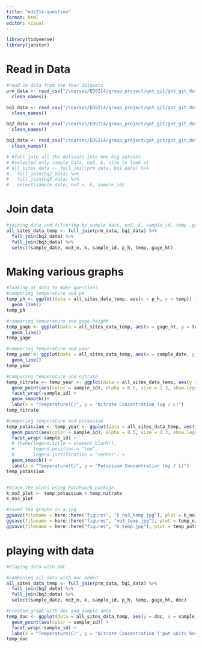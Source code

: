 ```yaml
---
title: "eds214-question"
format: html
editor: visual
---
```


```r
library(tidyverse)
library(janitor)
```

# Read in Data
```r
#read in data from the four datasets
prm_data <- read_csv("/courses/EDS214/group_project/got_git/got_git_data/RioMameyesPuenteRoto.csv") %>% 
  clean_names()

bq1_data <- read_csv("/courses/EDS214/group_project/got_git/got_git_data/QuebradaCuenca1-Bisley.csv") %>% 
  clean_names()

bq2_data <- read_csv("/courses/EDS214/group_project/got_git/got_git_data/QuebradaCuenca2-Bisley.csv") %>% 
  clean_names()

bq3_data <- read_csv("/courses/EDS214/group_project/got_git/got_git_data/QuebradaCuenca3-Bisley.csv") %>% 
  clean_names()

```

```r
# #full join all the datasets into one big dataset.
# #selected only sample_data, no3, k, site to look at
# all_sites_data <- full_join(prm_data, bq1_data) %>% 
#   full_join(bq2_data) %>% 
#   full_join(bq3_data) %>% 
#   select(sample_date, no3_n, k, sample_id)

```

# Join data
```r
#joining data and filtering by sample date, no3, k, sample_id, temp ,gage_ht
all_sites_data_temp <- full_join(prm_data, bq1_data) %>% 
  full_join(bq2_data) %>% 
  full_join(bq3_data) %>% 
  select(sample_date, no3_n, k, sample_id, p_h, temp, gage_ht)
```

# Making various graphs
```r
#looking at data to make questions
#comparing temperature and pH
temp_ph <- ggplot(data = all_sites_data_temp, aes(x = p_h, y = temp)) + 
  geom_line()
temp_ph

#comparing temperature and gage height
temp_gage <- ggplot(data = all_sites_data_temp, aes(x = gage_ht, y = temp)) + 
  geom_line()
temp_gage

#comparing temperature and year
temp_year <- ggplot(data = all_sites_data_temp, aes(x = sample_date, y = temp)) + 
  geom_line()
temp_year

#comparing temperature and nitrate
temp_nitrate <- temp_year <- ggplot(data = all_sites_data_temp, aes(y = no3_n, x = temp)) + 
  geom_point(aes(color = sample_id), alpha = 0.5, size = 1.3, show.legend = FALSE) + 
  facet_wrap(~sample_id) + 
  geom_smooth()+
  labs(x = "Temperature(C)", y = "Nitrate Concentration (ug / L)")
temp_nitrate

#comparing temperature and potassium
temp_potassium <- temp_year <- ggplot(data = all_sites_data_temp, aes(y = k, x = temp)) + 
  geom_point(aes(color = sample_id), alpha = 0.5, size = 1.3, show.legend = FALSE) + 
  facet_wrap(~sample_id) + 
  # theme(legend.title = element_blank(),
  #       legend.position = "top",
  #       legend.justification = "center") +
  geom_smooth() + 
  labs(x = "Temperature(C)", y = "Potassium Concentration (mg / L)")
temp_potassium


#Stack the plots using Patchwork package
k_no3_plot <- temp_potassium + temp_nitrate
k_no3_plot

#saved the graphs in a jpg
ggsave(filename = here::here("figures", "k_no3_temp.jpg"), plot = k_no3_plot, width = 9)
ggsave(filename = here::here("figures", "no3_temp.jpg"), plot = temp_nitrate, width = 8)
ggsave(filename = here::here("figures", "K_temp.jpg"), plot = temp_potassium)
```

# playing with data
```r
#Playing data with DOC

#combining all data with doc added
all_sites_data_temp <- full_join(prm_data, bq1_data) %>% 
  full_join(bq2_data) %>% 
  full_join(bq3_data) %>% 
  select(sample_date, no3_n, k, sample_id, p_h, temp, gage_ht, doc)

#created graph with doc and sample date
temp_doc <- ggplot(data = all_sites_data_temp, aes(y = doc, x = sample_date)) +
  geom_point(aes(color = sample_id)) +
  facet_wrap(~sample_id) +
  labs(x = "Temperature(C)", y = "Nitrate Concentration ('put units here')")
temp_doc

```
